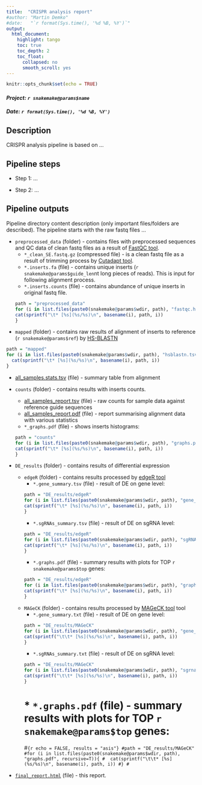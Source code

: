 ```yaml
---
title:  "CRISPR analysis report"
#author: "Martin Demko"
#date:   "`r format(Sys.time(), '%d %B, %Y')`"
output:
  html_document:
    highlight: tango
    toc: true
    toc_depth: 2
    toc_float: 
      collapsed: no
      smooth_scroll: yes
---
```



```r
knitr::opts_chunk$set(echo = TRUE)
```

#### *Project: `r snakemake@params$name`*
#### *Date: `r format(Sys.time(), '%d %B, %Y')`*

<!--
A Way how to use config in Rmd file (assuming we have cfg in params in snakemake rule):
`r rjson::fromJSON(snakemake@params$cfg)$macs_padj_filter[1]`
-->

## Description

CRISPR analysis pipeline is based on ...

## Pipeline steps

* Step 1: ...

* Step 2: ...

## Pipeline outputs

Pipeline directory content description (only important files/folders are described). The pipeline starts with the raw fastq files ...

* `preprocessed_data` (folder) - contains files with preprocessed sequences and QC data of clean fastq files as a result of [FastQC tool](https://www.bioinformatics.babraham.ac.uk/projects/fastqc/).
    * `*_clean_SE.fastq.gz` (compressed file) - is a clean fastq file as a result of trimming process by [Cutadapt tool](https://cutadapt.readthedocs.io/en/stable/).
    * `*.inserts.fa` (file) - contains unique inserts (`r snakemake@params$guide_len`nt long pieces of reads). This is input for following alignment process.
    * `*.inserts.counts` (file) - contains abundance of unique inserts in original fastq file.
```r
path = "preprocessed_data"
for (i in list.files(paste0(snakemake@params$wdir, path), "fastqc.html")){
  cat(sprintf("\t* [%s](%s/%s)\n", basename(i), path, i))
}
```

* `mapped` (folder) - contains raw results of alignment of inserts to reference (`r snakemake@params$ref`) by [HS-BLASTN](https://github.com/chenying2016/queries/tree/master/hs-blastn-src)
```r
path = "mapped"
for (i in list.files(paste0(snakemake@params$wdir, path), "hsblastn.tsv", recursive=T)){
  cat(sprintf("\t* [%s](%s/%s)\n", basename(i), path, i))
}
```
  * [all_samples.stats.tsv](./mapped/all_samples.stats.tsv) (file) - summary table from alignment

* `counts` (folder) - contains results with inserts counts.
  * [all_samples_report.tsv](./counts/all_samples_report.tsv) (file) - raw counts for sample data against reference guide sequences
  * [all_samples_report.pdf](./counts/all_samples_report.pdf) (file) - report summarising alignment data with various statistics
  * `*_graphs.pdf` (file) - shows inserts histograms:
```r
path = "counts"
for (i in list.files(paste0(snakemake@params$wdir, path), "graphs.pdf", recursive=T)){
  cat(sprintf("\t* [%s](%s/%s)\n", basename(i), path, i))
}
```

* `DE_results` (folder) - contains results of differential expression
  * `edgeR` (folder) - contains results processed by [edgeR tool](https://bioconductor.org/packages/release/bioc/html/edgeR.html)
    * `*.gene_summary.tsv` (file) - result of DE on gene level:
```r
path = "DE_results/edgeR"
for (i in list.files(paste0(snakemake@params$wdir, path), "gene_summary.tsv", recursive=T)){
  cat(sprintf("\t* [%s](%s/%s)\n", basename(i), path, i))
}
```
    * `*.sgRNAs_summary.tsv` (file) - result of DE on sgRNA level:
```r
path = "DE_results/edgeR"
for (i in list.files(paste0(snakemake@params$wdir, path), "sgRNAs_summary.tsv", recursive=T)){
  cat(sprintf("\t* [%s](%s/%s)\n", basename(i), path, i))
}
```
    * `*.graphs.pdf` (file) - summary results with plots for TOP `r snakemake@params$top` genes:
```r
path = "DE_results/edgeR"
for (i in list.files(paste0(snakemake@params$wdir, path), "graphs.pdf", recursive=T)){
  cat(sprintf("\t* [%s](%s/%s)\n", basename(i), path, i))
}
```
  * `MAGeCK` (folder) - contains results processed by [MAGeCK tool](https://bioconductor.org/packages/release/bioc/html/edgeR.html) tool
    * `*.gene_summary.txt` (file) - result of DE on gene level:
```r
path = "DE_results/MAGeCK"
for (i in list.files(paste0(snakemake@params$wdir, path), "gene_summary.txt", recursive=T)){
  cat(sprintf("\t\t* [%s](%s/%s)\n", basename(i), path, i))
}
```
    * `*.sgRNAs_summary.txt` (file) - result of DE on sgRNA level:
```r
path = "DE_results/MAGeCK"
for (i in list.files(paste0(snakemake@params$wdir, path), "sgrna_summary.txt", recursive=T)){
  cat(sprintf("\t\t* [%s](%s/%s)\n", basename(i), path, i))
}
```
#    * `*.graphs.pdf` (file) - summary results with plots for TOP `r snakemake@params$top` genes:
#```{r echo = FALSE, results = "asis"}
#path = "DE_results/MAGeCK"
#for (i in list.files(paste0(snakemake@params$wdir, path), "graphs.pdf", recursive=T)){
#  cat(sprintf("\t\t* [%s](%s/%s)\n", basename(i), path, i))
#}
#```

* [`final_report.html`](./final_report.html) (file) - this report.
